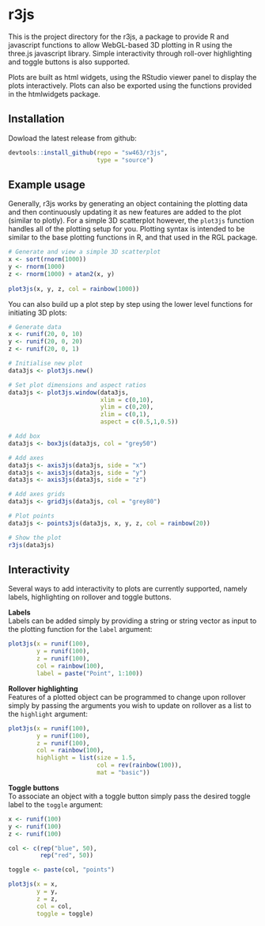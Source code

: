 
r3js
====

This is the project directory for the r3js, a package to provide R and javascript functions to allow WebGL-based 3D plotting in R using the three.js javascript library. Simple interactivity through roll-over highlighting and toggle buttons is also supported.

Plots are built as html widgets, using the RStudio viewer panel to display the plots interactively. Plots can also be exported using the functions provided in the htmlwidgets package.


Installation
------------

Dowload the latest release from github:

```R
devtools::install_github(repo = "sw463/r3js",
                         type = "source")
```


Example usage
-------------

Generally, r3js works by generating an object containing the plotting data and then continuously updating it as new features are added to the plot (similar to plotly).  For a simple 3D scatterplot however, the `plot3js` function handles all of the plotting setup for you. Plotting syntax is intended to be similar to the base plotting functions in R, and that used in the RGL package.


```R
# Generate and view a simple 3D scatterplot
x <- sort(rnorm(1000))
y <- rnorm(1000)
z <- rnorm(1000) + atan2(x, y)
  
plot3js(x, y, z, col = rainbow(1000))
```


You can also build up a plot step by step using the lower level functions for initiating 3D plots:

```R
# Generate data
x <- runif(20, 0, 10)
y <- runif(20, 0, 20)
z <- runif(20, 0, 1)

# Initialise new plot
data3js <- plot3js.new()

# Set plot dimensions and aspect ratios
data3js <- plot3js.window(data3js,
                          xlim = c(0,10),
                          ylim = c(0,20),
                          zlim = c(0,1),
                          aspect = c(0.5,1,0.5))

# Add box
data3js <- box3js(data3js, col = "grey50")

# Add axes
data3js <- axis3js(data3js, side = "x")
data3js <- axis3js(data3js, side = "y")
data3js <- axis3js(data3js, side = "z")

# Add axes grids
data3js <- grid3js(data3js, col = "grey80")

# Plot points
data3js <- points3js(data3js, x, y, z, col = rainbow(20))

# Show the plot
r3js(data3js)
```

Interactivity
-------------
Several ways to add interactivity to plots are currently supported, namely labels, highlighting on rollover and toggle buttons.

__Labels__  
Labels can be added simply by providing a string or string vector as input to the plotting function for the `label` argument:

```R
plot3js(x = runif(100),
        y = runif(100),
        z = runif(100),
        col = rainbow(100),
        label = paste("Point", 1:100))
```


__Rollover highlighting__  
Features of a plotted object can be programmed to change upon rollover simply by passing the arguments you wish to update on 
rollover as a list to the `highlight` argument:

```R
plot3js(x = runif(100),
        y = runif(100),
        z = runif(100),
        col = rainbow(100),
        highlight = list(size = 1.5,
                         col = rev(rainbow(100)),
                         mat = "basic"))
```


__Toggle buttons__  
To associate an object with a toggle button simply pass the desired toggle label to the `toggle` argument:

```R
x <- runif(100)
y <- runif(100)
z <- runif(100)

col <- c(rep("blue", 50),
         rep("red", 50))

toggle <- paste(col, "points")

plot3js(x = x,
        y = y,
        z = z,
        col = col,
        toggle = toggle)
```
